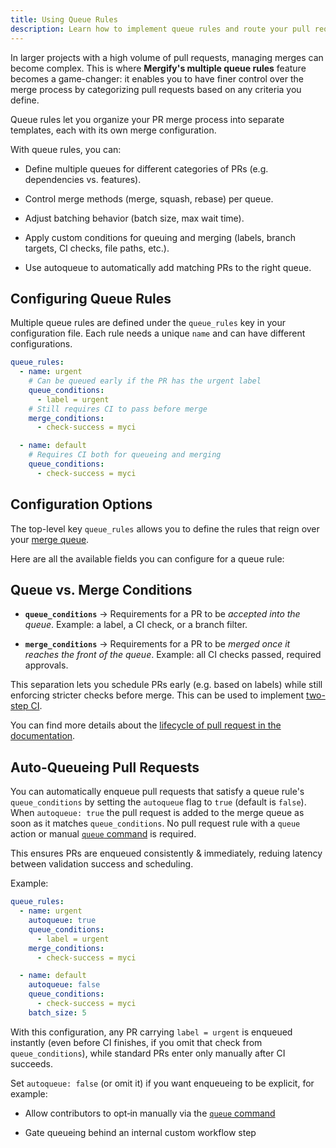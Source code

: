 ```yaml
---
title: Using Queue Rules
description: Learn how to implement queue rules and route your pull requests.
---
```



In larger projects with a high volume of pull requests, managing merges can
become complex. This is where **Mergify's multiple queue rules** feature
becomes a game-changer: it enables you to have finer control over the merge
process by categorizing pull requests based on any criteria you define.

Queue rules let you organize your PR merge process into separate templates,
each with its own merge configuration.

With queue rules, you can:

- Define multiple queues for different categories of PRs (e.g. dependencies vs.
  features).

- Control merge methods (merge, squash, rebase) per queue.

- Adjust batching behavior (batch size, max wait time).

- Apply custom conditions for queuing and merging (labels, branch targets, CI
  checks, file paths, etc.).

- Use autoqueue to automatically add matching PRs to the right queue.

## Configuring Queue Rules

Multiple queue rules are defined under the `queue_rules` key in your
configuration file. Each rule needs a unique `name` and can have different
configurations.

```yaml
queue_rules:
  - name: urgent
    # Can be queued early if the PR has the urgent label
    queue_conditions:
      - label = urgent
    # Still requires CI to pass before merge
    merge_conditions:
      - check-success = myci

  - name: default
    # Requires CI both for queueing and merging
    queue_conditions:
      - check-success = myci
```

## Configuration Options

The top-level key `queue_rules` allows you to define the rules that reign over
your [merge queue](/merge-queue).

Here are all the available fields you can configure for a queue rule:

<OptionsTable def="QueueRuleModel" />

## Queue vs. Merge Conditions

- **`queue_conditions`** → Requirements for a PR to be *accepted into the
  queue*. Example: a label, a CI check, or a branch filter.

- **`merge_conditions`** → Requirements for a PR to be *merged once it reaches
  the front of the queue*. Example: all CI checks passed, required approvals.

This separation lets you schedule PRs early (e.g. based on labels) while still
enforcing stricter checks before merge. This can be used to implement [two-step
CI](two-step).

You can find more details about the [lifecycle of pull request in the
documentation](/merge-queue/lifecycle#lifecycle-of-a-pull-request-in-the-merge-queue).

## Auto‑Queueing Pull Requests

You can automatically enqueue pull requests that satisfy a queue rule's
`queue_conditions` by setting the `autoqueue` flag to `true` (default is
`false`). When `autoqueue: true` the pull request is added to the merge queue
as soon as it matches `queue_conditions`. No pull request rule with a `queue`
action or manual [`queue` command](/commands/queue) is required.

This ensures PRs are enqueued consistently & immediately, reduing latency
between validation success and scheduling.

Example:

```yaml
queue_rules:
  - name: urgent
    autoqueue: true
    queue_conditions:
      - label = urgent
    merge_conditions:
      - check-success = myci

  - name: default
    autoqueue: false
    queue_conditions:
      - check-success = myci
    batch_size: 5
```

With this configuration, any PR carrying `label = urgent` is enqueued instantly
(even before CI finishes, if you omit that check from `queue_conditions`),
while standard PRs enter only manually after CI succeeds.

Set `autoqueue: false` (or omit it) if you want enqueueing to be explicit, for
example:
- Allow contributors to opt‑in manually via the [`queue`
  command](/commands/queue)

- Gate queueing behind an internal custom workflow step
